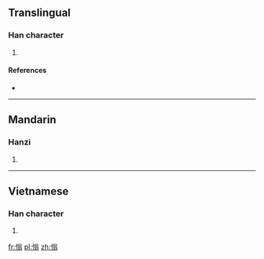 ==Translingual==

===Han character===
{{Han char|rn=61|rad=心|as=10|sn=13|four=|canj=心金戈一 (PCIM)|ids=⿰[[忄]][[翁]]}}

# {{defn|Han|sort=心10}}

====References====
* {{Han ref|kx=0397.190|dkj=11041|dj=0736.120|hdz=42338.060|uh=6143|ud=24899}}

----

==Mandarin==

===Hanzi===
{{cmn-hanzi|pin=[[yǎng]] ([[yang3]])|wg=yang<sup>3</sup>}}

# {{defn|lang=cmn|sort=心10}}

----

==Vietnamese==

===Han character===
{{vi-readings|rs=心10| hanviet = õng}}

# {{defn|lang=vi|sort=心10}}

[[fr:慃]]
[[pl:慃]]
[[zh:慃]]